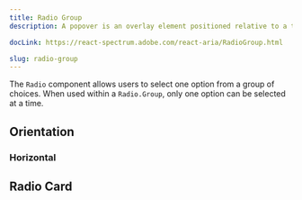 ```yaml
---
title: Radio Group
description: A popover is an overlay element positioned relative to a trigger.

docLink: https://react-spectrum.adobe.com/react-aria/RadioGroup.html

slug: radio-group
---
```

The `Radio` component allows users to select one option from a group of choices. 
When used within a `Radio.Group`, only one option can be selected at a time.

<ComponentPreview name="radio-group/preview" />


## Orientation


### Horizontal

<ComponentPreview name="radio-group/horizontal" />


## Radio Card

<ComponentPreview name="radio-group/card" />


